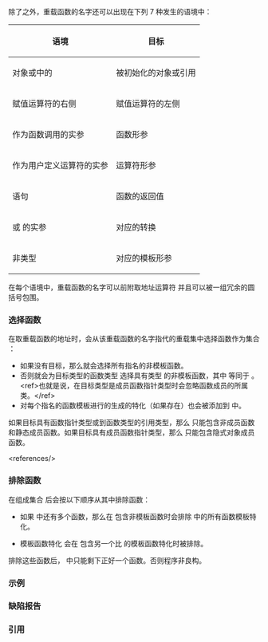 {{title|重载函数的地址}}
{{cpp/language/functions/navbar}}

除了{{rlp|operator_other|函数调用表达式}}之外，重载函数的名字还可以出现在下列 7 种发生{{rlp|overload resolution|重载决议}}的语境中：

{|class="wikitable"
!语境
!目标
|-
|对象或{{rlp|reference initialization|引用}}{{rlp|declarations|声明}}中的{{rlp|initialization|初始化器}}
|被初始化的对象或引用
|-
|赋值运算符的右侧
|赋值运算符的左侧
|-
|作为函数调用的实参
|函数形参
|-
|作为用户定义运算符的实参
|运算符形参
|-
|{{rlpt|return}} 语句
|函数的返回值
|-
|{{rlp|explicit cast|显式转换}}或 {{rlpt|static_cast}} 的实参
|对应的转换
|-
|非类型{{rlp|template parameters|模板实参}}
|对应的模板形参
|}

在每个语境中，重载函数的名字可以前附取地址运算符 {{ttb|&amp;}} 并且可以被一组冗余的圆括号包围。

{{rrev|since=c++26|
如果目标类型包含{{rlp|auto|占位类型}}，那么就会进行占位类型推导，并且在后续说明中会以推导出的类型作为目标类型。
}}

===选择函数===
在取重载函数的地址时，会从该重载函数的名字指代的重载集中选择函数作为集合 {{tt|S}}：
* 如果没有目标，那么就会选择所有指名的非模板函数。
* 否则就会为目标类型的函数类型 {{tt|FT}} 选择具有类型 {{tt|F}} 的非模板函数，其中 {{tt|F}}{{rev inl|since=c++17|（在应用{{rlps|implicit conversion#函数指针转换}}后）}}等同于 {{tt|FT}}。&lt;ref&gt;也就是说，在目标类型是成员函数指针类型时会忽略函数成员的所属类。&lt;/ref&gt;
* 对每个指名的函数模板进行的{{rlp|template argument deduction|模板实参推导}}生成的特化（如果存在）也会被添加到 {{tt|S}} 中。

如果目标具有函数指针类型或到函数类型的引用类型，那么 {{tt|S}} 只能包含非成员函数{{rev inl|since=c++23|、显式对象成员函数}}和静态成员函数。如果目标具有成员函数指针类型，那么 {{tt|S}} 只能包含隐式对象成员函数。

&lt;references/&gt;

===排除函数===
在组成集合 {{tt|S}} 后会按以下顺序从其中排除函数：
{{rrev|since=c++20|
* 所有关联{{rlps|constraints#约束}}未得到满足的函数会从 {{tt|S}} 中排除。
}}
* 如果 {{tt|S}} 中还有多个函数，那么在 {{tt|S}} 包含非模板函数时会排除 {{tt|S}} 中的所有函数模板特化。
{{rrev|since=c++20|
* 非模板函数 {{c|func}} 会在 {{tt|S}} 包含另一个比 {{c|func}} {{rlp|constraints#约束的偏序|更受偏序约束}}的非模板函数时被排除。
}}
* 模板函数特化 {{c|spec}} 会在 {{tt|S}} 包含另一个比 {{c|spec}} {{rlp|function template#函数模板重载|更特殊}}的模板函数特化时被排除。

排除这些函数后，{{tt|S}} 中只能剩下正好一个函数。否则程序非良构。

===示例===
{{example
|code=
int f(int) { return 1; }
int f(double) { return 2; }
 
void g(int(&amp;f1)(int), int(*f2)(double)) { f1(0); f2(0.0); }
 
template&lt;int(*F)(int)&gt;
struct Templ {};
 
struct Foo
{
    int mf(int) { return 3; }
    int mf(double) { return 4; }
};
 
struct Emp
{
    void operator&lt;&lt;(int (*)(double)) {}
};
 
int main()
{
    // 1. 初始化
    int (*pf)(double) = f; // 选择 int f(double)
    int (&amp;rf)(int) = f; // 选择 int f(int)
    int (Foo::*mpf)(int) = &amp;Foo::mf; // 选择 int mf(int)
    
    // 2. 赋值
    pf = nullptr;
    pf = &amp;f; // 选择 int f(double)
    
    // 3. 函数实参
    g(f, f); // 为第一实参选择 int f(int)
             // 为第二实参选择 int f(double)
    
    // 4. 用户定义运算符
    Emp{} &lt;&lt; f; // 选择 int f(double)
    
    // 5. 返回值
    auto foo = []() -&gt; int (*)(int)
    {
        return f; // 选择 int f(int)
    };
    
    // 6. 转换
    auto p = static_cast&lt;int(*)(int)&gt;(f); // 选择 int f(int)
    
    // 7. 模板实参
    Templ&lt;f&gt; t;  // 选择 int f(int)
    
    // 如 [[maybe_unused]] 一样避免“未使用变量”警告
    [](...){}(pf, rf, mpf, foo, p, t);
}
}}

===缺陷报告===
{{dr list begin}}
{{dr list item|wg=cwg|dr=202|std=C++98|before=非类型模板实参不是重载函数语境|after=是重载函数语境}}
{{dr list item|wg=cwg|dr=250|std=C++98|before=不会从重载集中选择以未经推导生成的模板实参生成的函数模板特化|after=也会选择}}
{{dr list item|wg=cwg|dr=1153|std=C++98|before=不明确指定的函数类型是否匹配目标类型|after=使之明确}}
{{dr list item|wg=cwg|dr=1563|std=C++11|before=不明确列表初始化是否属于重载函数语境|after=使之明确}}
{{dr list end}}

===引用===
{{ref std c++23}}
{{ref std|section=12.3|title=Address of overloaded function|id=over.over}}
{{ref std end}}
{{ref std c++20}}
{{ref std|section=12.5|title=Address of overloaded function|id=over.over}}
{{ref std end}}
{{ref std c++17}}
{{ref std|section=16.4|title=Address of overloaded function|id=over.over}}
{{ref std end}}
{{ref std c++14}}
{{ref std|section=13.4|title=Address of overloaded function|id=over.over}}
{{ref std end}}
{{ref std c++11}}
{{ref std|section=13.4|title=Address of overloaded function|id=over.over}}
{{ref std end}}
{{ref std c++98}}
{{ref std|section=13.4|title=Address of overloaded function|id=over.over}}
{{ref std end}}

{{langlinks|en|es|ja|ru}}